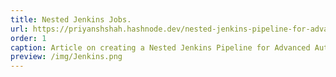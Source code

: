 ---
title: Nested Jenkins Jobs.
url: https://priyanshshah.hashnode.dev/nested-jenkins-pipeline-for-advanced-automation
order: 1
caption: Article on creating a Nested Jenkins Pipeline for Advanced Automation.
preview: /img/Jenkins.png
---
